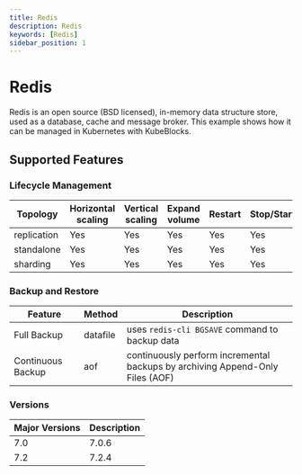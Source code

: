 ```yaml
---
title: Redis
description: Redis
keywords: [Redis]
sidebar_position: 1
---
```


# Redis

Redis is an open source (BSD licensed), in-memory data structure store, used as a database, cache and message broker. This example shows how it can be managed in Kubernetes with KubeBlocks.

## Supported Features

### Lifecycle Management

|   Topology       | Horizontal<br/>scaling | Vertical <br/>scaling | Expand<br/>volume | Restart   | Stop/Start | Configure | Expose | Switchover |
|------------------|------------------------|-----------------------|-------------------|-----------|------------|-----------|--------|------------|
| replication     | Yes                    | Yes                   | Yes              | Yes       | Yes        | Yes       | Yes    | No      |
| standalone      | Yes                    | Yes                   | Yes              | Yes       | Yes        | Yes       | Yes    | N/A      |
| sharding        | Yes                    | Yes                   | Yes              | Yes       | Yes        | Yes       | Yes    | No      |

### Backup and Restore

| Feature     | Method | Description |
|-------------|--------|------------|
| Full Backup | datafile  | uses `redis-cli BGSAVE` command to backup data |
| Continuous Backup | aof | continuously perform incremental backups by archiving Append-Only Files (AOF) |

### Versions

| Major Versions | Description |
|---------------|-------------|
| 7.0           | 7.0.6 |
| 7.2           | 7.2.4 |